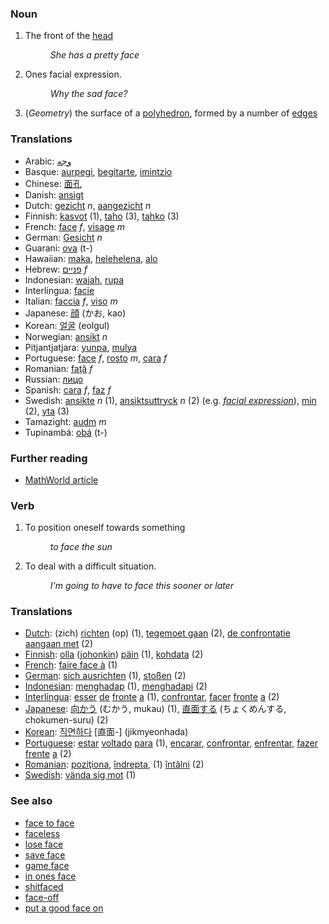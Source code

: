 === Noun ===
# The front of the [[head]]
#: ''She has a pretty face''
# Ones facial expression.
#: ''Why the sad face?''
# (''Geometry'') the surface of a [[polyhedron]], formed by a number of [[edge]]s

=== Translations ===
*Arabic: [[وجه]]
*Basque: [[aurpegi]], [[begitarte]], [[imintzio]]
*Chinese: [[面孔]]
*Danish: [[ansigt]]
*Dutch: [[gezicht]] ''n'', [[aangezicht]] ''n''
*Finnish: [[kasvot]] (1), [[taho]] (3), [[tahko]] (3)
*French: [[face]] ''f'', [[visage]] ''m''
*German: [[Gesicht]] ''n''
*Guarani: [[ova]] (t-)
*Hawaiian: [[maka]], [[helehelena]], [[alo]]
*Hebrew: [[פניים]] ''f''
*Indonesian: [[wajah]], [[rupa]]
*Interlingua: [[facie]]
*Italian: [[faccia]] ''f'', [[viso]] ''m''
*Japanese: [[顔]] (かお, kao)
*Korean: [[얼굴]] (eolgul)
*Norwegian: [[ansikt]] ''n''
*Pitjantjatjara: [[yunpa]], [[mulya]]
*Portuguese: [[face]] ''f'', [[rosto]] ''m'', [[cara]] ''f''
*Romanian: [[faţă]] ''f''
*Russian: [[лицо]]
*Spanish: [[cara]] ''f'', [[faz]] ''f''
*Swedish: [[ansikte]] ''n'' (1), [[ansiktsuttryck]] ''n'' (2) (e.g. ''[[facial expression]]''), [[min]] (2), [[yta]] (3)
*Tamazight: [[audm]] ''m''
*Tupinambá: [[obá]] (t-)

===Further reading===
*[http://mathworld.wolfram.com/Face.html MathWorld article]

=== Verb ===
# To position oneself towards something
#: ''to face the sun''
# To deal with a difficult situation.
#: ''I'm going to have to face this sooner or later''

=== Translations ===
*[[Dutch]]: (zich) [[richten]] (op) (1), [[tegemoet gaan]] (2), [[de confrontatie aangaan met]] (2)
*[[Finnish]]: [[olla]] ([[jokin|johonkin]]) [[päin]] (1), [[kohdata]] (2)
*[[French]]: [[faire face à]] (1)
*[[German]]: [[sich ausrichten]] (1), [[stoßen]] (2)
*[[Indonesian]]: [[hadap|menghadap]] (1), [[hadap|menghadapi]] (2)
*[[Interlingua]]: [[esser]] [[de]] [[fronte]] [[a]] (1), [[confrontar]], [[facer]] [[fronte]] [[a]] (2)
*[[Japanese]]: [[向かう]] (むかう, mukau) (1), [[直面する]] (ちょくめんする, chokumen-suru) (2)
*[[Korean]]: [[직면하다]] [直面-] (jikmyeonhada)
*[[Portuguese]]: [[estar]] [[voltar|voltado]] [[para]] (1), [[encarar]], [[confrontar]], [[enfrentar]], [[fazer]] [[frente]] [[a]] (2)
*[[Romanian]]: [[poziţiona]], [[îndrepta]], (1) [[întâlni]] (2)
*[[Swedish]]: [[vända sig mot]] (1)

===See also===
*[[face to face]]
*[[faceless]]
*[[lose face]]
*[[save face]]
*[[game face]]
*[[in ones face]]
*[[shitfaced]]
*[[face-off]]
*[[put a good face on]]